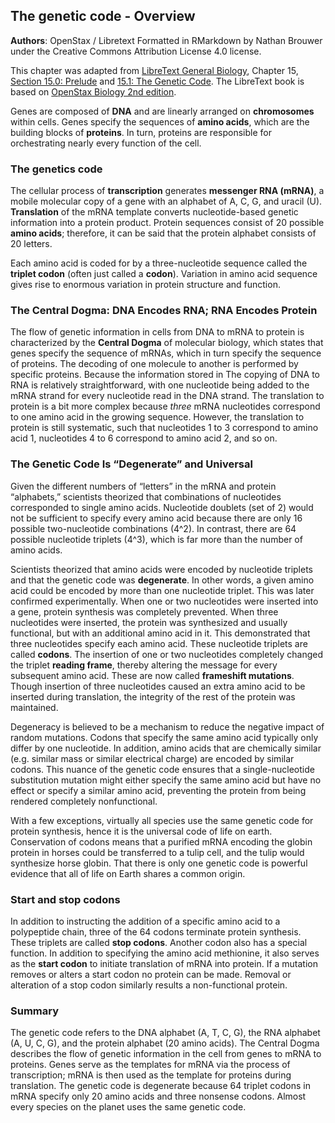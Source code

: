 ## The genetic code - Overview {#genetic-code}

**Authors**: OpenStax / Libretext Formatted in RMarkdown by Nathan
Brouwer under the Creative Commons Attribution License 4.0 license.

This chapter was adapted from [LibreText General
Biology](https://bio.libretexts.org/Bookshelves/Introductory_and_General_Biology/Book%3A_General_Biology_(OpenStax)),
Chapter 15, [Section 15.0: Prelude](https://bio.libretexts.org/Bookshelves/Introductory_and_General_Biology/Book%3A_General_Biology_(OpenStax)/3%3A_Genetics/15%3A_Genes_and_Proteins/15.0%3A_Prelude_to_Genes_and_Proteins) and [15.1: The Genetic Code](https://bio.libretexts.org/Bookshelves/Introductory_and_General_Biology/Book%3A_General_Biology_(OpenStax)/3%3A_Genetics/15%3A_Genes_and_Proteins/15.1%3A_The_Genetic_Code).
The LibreText book is based on [OpenStax Biology 2nd
edition](https://openstax.org/details/books/biology-2e).

 Genes are composed of **DNA** and are linearly arranged on **chromosomes** within cells. Genes specify the sequences of **amino acids**, which are the building blocks of **proteins**. In turn, proteins are responsible for orchestrating nearly every function of the cell. 
 
### The genetics code

The cellular process of **transcription** generates **messenger RNA (mRNA)**, a mobile molecular copy of a gene with an alphabet of A, C, G, and uracil (U). **Translation** of the mRNA template converts nucleotide-based genetic information into a protein product. Protein sequences consist of 20 possible **amino acids**; therefore, it can be said that the protein alphabet consists of 20 letters. 

Each amino acid is coded for by a three-nucleotide sequence called the **triplet codon** (often just called a **codon**).  Variation in amino acid sequence gives rise to enormous variation in protein structure and function.

### The Central Dogma: DNA Encodes RNA; RNA Encodes Protein

The flow of genetic information in cells from DNA to mRNA to protein is characterized by the **Central Dogma** of molecular biology, which states that genes specify the sequence of mRNAs, which in turn specify the sequence of proteins. The decoding of one molecule to another is performed by specific proteins.  Because the information stored in 
The copying of DNA to RNA is relatively straightforward, with one nucleotide being added to the mRNA strand for every nucleotide read in the DNA strand. The translation to protein is a bit more complex because *three* mRNA nucleotides correspond to one amino acid in the growing sequence. However, the translation to protein is still systematic, such that nucleotides 1 to 3 correspond to amino acid 1, nucleotides 4 to 6 correspond to amino acid 2, and so on.

### The Genetic Code Is "Degenerate" and Universal

Given the different numbers of “letters” in the mRNA and protein “alphabets,” scientists theorized that combinations of nucleotides corresponded to single amino acids. Nucleotide doublets (set of 2) would not be sufficient to specify every amino acid because there are only 16 possible two-nucleotide combinations (4^2). In contrast, there are 64 possible nucleotide triplets (4^3), which is far more than the number of amino acids. 

Scientists theorized that amino acids were encoded by nucleotide triplets and that the genetic code was **degenerate**. In other words, a given amino acid could be encoded by more than one nucleotide triplet. This was later confirmed experimentally. When one or two nucleotides were inserted into a gene, protein synthesis was completely prevented. When three nucleotides were inserted, the protein was synthesized and usually functional, but with an additional amino acid in it. This demonstrated that three nucleotides specify each amino acid. These nucleotide triplets are called **codons**. The insertion of one or two nucleotides completely changed the triplet **reading frame**, thereby altering the message for every subsequent amino acid.  These are now called **frameshift mutations**.  Though insertion of three nucleotides caused an extra amino acid to be inserted during translation, the integrity of the rest of the protein was maintained.

Degeneracy is believed to be a  mechanism to reduce the negative impact of random mutations. Codons that specify the same amino acid typically only differ by one nucleotide. In addition, amino acids that are chemically similar (e.g. similar mass or similar electrical charge) are encoded by similar codons. This nuance of the genetic code ensures that a single-nucleotide substitution mutation might either specify the same amino acid but have no effect or specify a similar amino acid, preventing the protein from being rendered completely nonfunctional.

With a few exceptions, virtually all species use the same genetic code for protein synthesis, hence it is the universal code of life on earth. Conservation of codons means that a purified mRNA encoding the globin protein in horses could be transferred to a tulip cell, and the tulip would synthesize horse globin. That there is only one genetic code is powerful evidence that all of life on Earth shares a common origin.

### Start and stop codons

In addition to instructing the addition of a specific amino acid to a polypeptide chain, three of the 64 codons terminate protein synthesis. These triplets are called **stop codons**. Another codon also has a special function. In addition to specifying the amino acid methionine, it also serves as the **start codon** to initiate translation of mRNA into protein.  If a mutation removes or alters a start codon no protein can be made.  Removal or alteration of a stop codon similarly results a non-functional protein.  


### Summary

The genetic code refers to the DNA alphabet (A, T, C, G), the RNA alphabet (A, U, C, G), and the protein alphabet (20 amino acids). The Central Dogma describes the flow of genetic information in the cell from genes to mRNA to proteins. Genes serve as the templates for mRNA via the process of transcription; mRNA is then used as the template for proteins during translation. The genetic code is degenerate because 64 triplet codons in mRNA specify only 20 amino acids and three nonsense codons. Almost every species on the planet uses the same genetic code.
